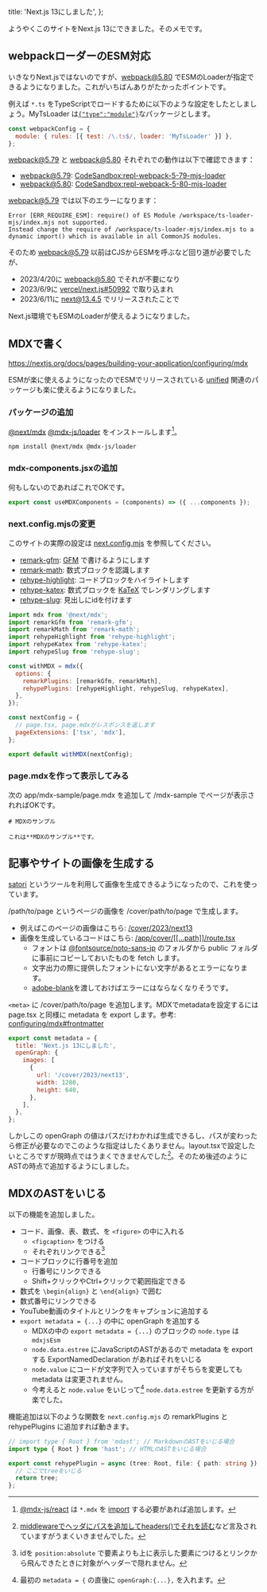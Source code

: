   title: 'Next.js 13にしました',
};

ようやくこのサイトをNext.js 13にできました。そのメモです。

## webpackローダーのESM対応

いきなりNext.jsではないのですが、[webpack@5.80](https://github.com/webpack/webpack/releases/tag/v5.80.0) でESMのLoaderが指定できるようになりました。これがいちばんありがたかったポイントです。

例えば `*.ts` をTypeScriptでロードするために以下のような設定をしたとしましょう。MyTsLoader は[`{"type":"module"}`](https://nodejs.org/api/packages.html#type)なパッケージとします。

```javascript webpack.config.js
const webpackConfig = {
  module: { rules: [{ test: /\.ts$/, loader: 'MyTsLoader' }] },
};
```

webpack@5.79 と webpack@5.80 それぞれでの動作は以下で確認できます：

- webpack@5.79: [CodeSandbox:repl-webpack-5-79-mjs-loader](https://codesandbox.io/p/sandbox/repl-webpack-5-79-mjs-loader-fdxkyx)
- webpack@5.80: [CodeSandbox:repl-webpack-5-80-mjs-loader](https://codesandbox.io/p/sandbox/repl-webpack-5-80-mjs-loader-3t4sgz)

webpack@5.79 では以下のエラーになります：

```text-wrap webpack@5.79 でのエラー
Error [ERR_REQUIRE_ESM]: require() of ES Module /workspace/ts-loader-mjs/index.mjs not supported.
Instead change the require of /workspace/ts-loader-mjs/index.mjs to a dynamic import() which is available in all CommonJS modules.
```

そのため webpack@5.79 以前はCJSからESMを呼ぶなど回り道が必要でしたが、

- 2023/4/20に [webpack@5.80] でそれが不要になり
- 2023/6/9に [vercel/next.js#50992] で取り込まれ
- 2023/6/11に [next@13.4.5] でリリースされたことで

Next.js環境でもESMのLoaderが使えるようになりました。

[webpack@5.80]: https://github.com/webpack/webpack/releases/tag/v5.80.0
[vercel/next.js#50992]: https://github.com/vercel/next.js/pull/50992/files#diff-7ae45ad102eab3b6d7e7896acd08c427a9b25b346470d7bc6507b6481575d519L239-R239
[next@13.4.5]: https://github.com/vercel/next.js/releases/tag/v13.4.5

## MDXで書く

https://nextjs.org/docs/pages/building-your-application/configuring/mdx

ESMが楽に使えるようになったのでESMでリリースされている [unified](https://unifiedjs.com/) 関連のパッケージも楽に使えるようになりました。

### パッケージの追加

[@next/mdx] [@mdx-js/loader] をインストールします[^mdx-js/react]。

[^mdx-js/react]: [@mdx-js/react] は `*.mdx` を [import] する必要があれば追加します。

[@next/mdx]: https://www.npmjs.com/package/@next/mdx
[@mdx-js/loader]: https://www.npmjs.com/package/@mdx-js/loader
[@mdx-js/react]: https://www.npmjs.com/package/@mdx-js/react
[import]: https://developer.mozilla.org/ja/docs/Web/JavaScript/Reference/Statements/import

```terminal
npm install @next/mdx @mdx-js/loader
```

### mdx-components.jsxの追加

何もしないのであればこれでOKです。

```javascript mdx-components.jsx
export const useMDXComponents = (components) => ({ ...components });
```

### next.config.mjsの変更

このサイトの実際の設定は [next.config.mjs] を参照してください。

- [remark-gfm](https://github.com/remarkjs/remark-gfm): [GFM] で書けるようにします
- [remark-math](https://github.com/remarkjs/remark-math/tree/main/packages/remark-math): 数式ブロックを認識します
- [rehype-highlight](https://github.com/rehypejs/rehype-highlight): コードブロックをハイライトします
- [rehype-katex](https://github.com/remarkjs/remark-math/tree/main/packages/rehype-katex): 数式ブロックを [KaTeX] でレンダリングします
- [rehype-slug](https://github.com/rehypejs/rehype-slug): 見出しにidを付けます

[next.config.mjs]: https://github.com/gjbkz/gojabako.zone/blob/main/next.config.mjs
[GFM]: https://github.github.com/gfm/
[KaTeX]: https://katex.org/

```javascript next.config.mjs
import mdx from '@next/mdx';
import remarkGfm from 'remark-gfm';
import remarkMath from 'remark-math';
import rehypeHighlight from 'rehype-highlight';
import rehypeKatex from 'rehype-katex';
import rehypeSlug from 'rehype-slug';

const withMDX = mdx({
  options: {
    remarkPlugins: [remarkGfm, remarkMath],
    rehypePlugins: [rehypeHighlight, rehypeSlug, rehypeKatex],
  },
});

const nextConfig = {
  // page.tsx, page.mdxがレスポンスを返します
  pageExtensions: ['tsx', 'mdx'],
};

export default withMDX(nextConfig);
```

### page.mdxを作って表示してみる

次の app/mdx-sample/page.mdx を追加して /mdx-sample でページが表示されればOKです。

```mdx app/mdx-sample/page.mdx
# MDXのサンプル

これは**MDXのサンプル**です。
```

## 記事やサイトの画像を生成する

[satori] というツールを利用して画像を生成できるようになったので、これを使っています。

/path/to/page というページの画像を /cover/path/to/page で生成します。

- 例えばこのページの画像はこちら: [/cover/2023/next13](/cover/2023/next13)
- 画像を生成しているコードはこちら: [/app/cover/[[...path]]/route.tsx](https://github.com/gjbkz/gojabako.zone/blob/main/src/app/cover/%5B%5B...path%5D%5D/route.tsx)
  - フォントは [@fontsource/noto-sans-jp](https://www.npmjs.com/package/@fontsource/noto-sans-jp) のフォルダから public フォルダに事前にコピーしておいたものを fetch します。
  - 文字出力の際に提供したフォントにない文字があるとエラーになります。
  - [adobe-blank](https://github.com/adobe-fonts/adobe-blank)を渡しておけばエラーにはならなくなりそうです。

`<meta>` に /cover/path/to/page を追加します。MDXでmetadataを設定するには page.tsx と同様に metadata を export します。参考: [configuring/mdx#frontmatter](https://nextjs.org/docs/pages/building-your-application/configuring/mdx#frontmatter)

```javascript page.mdx
export const metadata = {
  title: 'Next.js 13にしました',
  openGraph: {
    images: [
      {
        url: '/cover/2023/next13',
        width: 1280,
        height: 640,
      },
    ],
  },
};
```

しかしこの openGraph の値はパスだけわかれば生成できるし、パスが変わったら修正が必要なのでこのような指定はしたくありません。layout.tsxで設定したいところですが現時点ではうまくできませんでした[^workaround]。そのため後述のようにASTの時点で追加するようにしました。

[^workaround]: [middlewareでヘッダにパスを追加してheaders()でそれを読む](https://github.com/vercel/next.js/discussions/50189)など言及されていますがうまくいきませんでした。

[satori]: https://github.com/vercel/satori

## MDXのASTをいじる

以下の機能を追加しました。

- コード、画像、表、数式、を `<figure>` の中に入れる
  - `<figcaption>` をつける
  - それぞれリンクできる[^id-offset]
- コードブロックに行番号を追加
  - 行番号にリンクできる
  - Shift+クリックやCtrl+クリックで範囲指定できる
- 数式を `\begin{align}` と `\end{align}` で囲む
- 数式番号にリンクできる
- YouTube動画のタイトルとリンクをキャプションに追加する
- `export metadata = {...}` の中に openGraph を追加する
  - MDXの中の `export metadata = {...}` のブロックの `node.type` は `mdxjsEsm`
  - `node.data.estree` にJavaScriptのASTがあるので metadata を export する ExportNamedDeclaration があればそれをいじる
  - `node.value` にコードが文字列で入っていますがそちらを変更しても metadata は変更されません。
  - 今考えると `node.value` をいじって[^transform] `node.data.estree` を更新する方が楽でした。

[^id-offset]: idを `position:absolute` で要素よりも上に表示した要素につけるとリンクから飛んできたときに対象がヘッダーで隠れません。
[^transform]: 最初の `metadata = {` の直後に `openGraph:{...},` を入れます。

機能追加は以下のような関数を `next.config.mjs` の remarkPlugins と rehypePlugins に追加すれば動きます。

```typescript rehypePlugin.ts
// import type { Root } from 'mdast'; // MarkdownのASTをいじる場合
import type { Root } from 'hast'; // HTMLのASTをいじる場合

export const rehypePlugin = async (tree: Root, file: { path: string }) => {
  // ここでtreeをいじる
  return tree;
};
```
